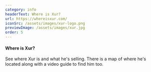 ```yaml
---
category: info
headerText: Where is Xur?
url: https://whereisxur.com/
iconSrc: /assets/images/xur-logo.png
previewImage: /assets/images/xur.jpg
order: 5
---
```


#### Where is Xur?

See where Xur is and what he's selling.
There is a map of where he's located along with a video guide to find him too.
